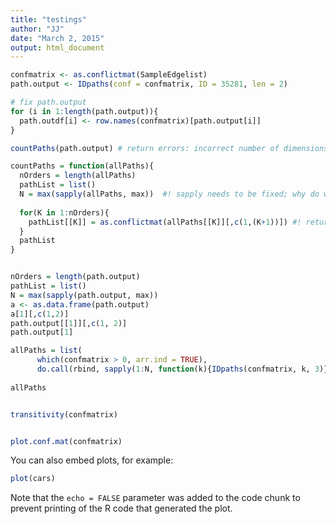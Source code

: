 ```yaml
---
title: "testings"
author: "JJ"
date: "March 2, 2015"
output: html_document
---
```



```r
confmatrix <- as.conflictmat(SampleEdgelist)
path.output <- IDpaths(conf = confmatrix, ID = 35281, len = 2)

# fix path.output
for (i in 1:length(path.output)){
  path.outdf[i] <- row.names(confmatrix)[path.output[i]]
}

countPaths(path.output) # return errors: incorrect number of dimensions

countPaths = function(allPaths){
  nOrders = length(allPaths)
  pathList = list()
  N = max(sapply(allPaths, max))  #! sapply needs to be fixed; why do we need N here?
  
  for(K in 1:nOrders){
    pathList[[K]] = as.conflictmat(allPaths[[K]][,c(1,(K+1))]) #! return error:"Error in a[[1]][, c(1, (1 + 1))] : incorrect number of dimensions"
  }
  pathList
}


nOrders = length(path.output)
pathList = list()
N = max(sapply(path.output, max))
a <- as.data.frame(path.output)
a[1][,c(1,2)]
path.output[[1]][,c(1, 2)]
path.output[1]

allPaths = list(
      which(confmatrix > 0, arr.ind = TRUE),
      do.call(rbind, sapply(1:N, function(k){IDpaths(confmatrix, k, 3)})))
      
allPaths      


transitivity(confmatrix)


plot.conf.mat(confmatrix)
```

You can also embed plots, for example:

```r
plot(cars)
```

Note that the `echo = FALSE` parameter was added to the code chunk to prevent printing of the R code that generated the plot.
